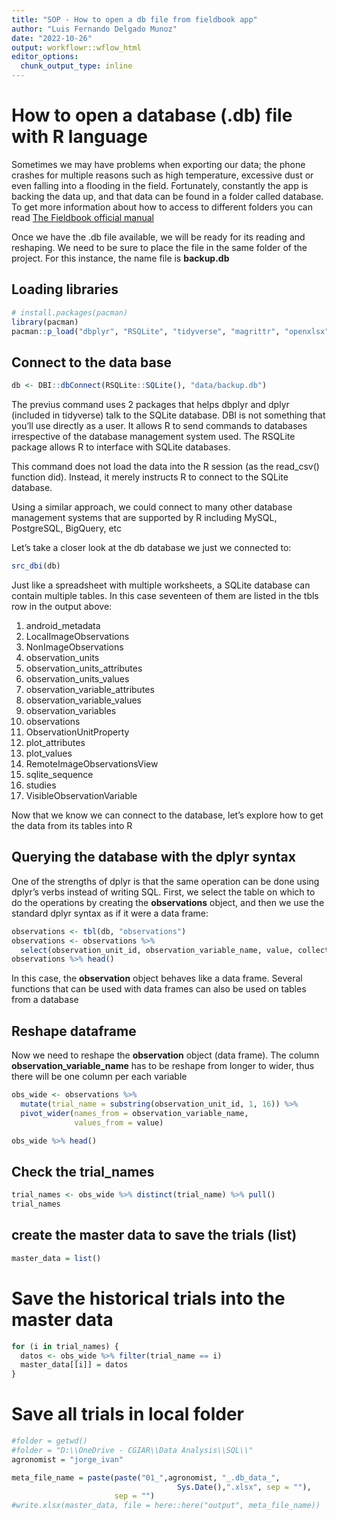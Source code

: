 ```yaml
---
title: "SOP - How to open a db file from fieldbook app"
author: "Luis Fernando Delgado Munoz"
date: "2022-10-26"
output: workflowr::wflow_html
editor_options:
  chunk_output_type: inline
---
```


# How to open a database (.db) file with R language  

Sometimes we may have problems when exporting our data; the phone crashes for multiple reasons such as high temperature, excessive dust or even falling into a flooding in the field. Fortunately, constantly the app is backing the data up, and that data can be found in a folder called database. To get more information about how to access to different folders you can read [The Fieldbook official manual](https://excellenceinbreeding.org/sites/default/files/manual/field_book_manual_v3.pdf)


Once we have the .db file available, we will be ready for its reading and reshaping. We need to be sure to place the file in the same folder of the project. For this instance, the name file is **backup.db** 

## Loading libraries

```r
# install.packages(pacman)
library(pacman)
pacman::p_load("dbplyr", "RSQLite", "tidyverse", "magrittr", "openxlsx")
```

## Connect to the data base 

```r
db <- DBI::dbConnect(RSQLite::SQLite(), "data/backup.db")
```

The previus command uses 2 packages that helps dbplyr and dplyr (included in tidyverse) talk to the SQLite database. DBI is not something that you’ll use directly as a user. It allows R to send commands to databases irrespective of the database management system used. The RSQLite package allows R to interface with SQLite databases.

This command does not load the data into the R session (as the read_csv() function did). Instead, it merely instructs R to connect to the SQLite database.

Using a similar approach, we could connect to many other database management systems that are supported by R including MySQL, PostgreSQL, BigQuery, etc

Let’s take a closer look at the db database we just we connected to:

```r
src_dbi(db)
```

Just like a spreadsheet with multiple worksheets, a SQLite database can contain multiple tables. In this case seventeen of them are listed in the tbls row in the output above:

1. android_metadata 
2. LocalImageObservations 
3. NonImageObservations
4. observation_units 
5. observation_units_attributes
6. observation_units_values  
7. observation_variable_attributes
8. observation_variable_values 
9. observation_variables 
10. observations
11. ObservationUnitProperty 
12. plot_attributes 
13. plot_values
14. RemoteImageObservationsView 
15. sqlite_sequence 
16. studies
17. VisibleObservationVariable

Now that we know we can connect to the database, let’s explore how to get the data from its tables into R

## Querying the database with the dplyr syntax

One of the strengths of dplyr is that the same operation can be done using dplyr’s verbs instead of writing SQL. First, we select the table on which to do the operations by creating the **observations** object, and then we use the standard dplyr syntax as if it were a data frame:

```r
observations <- tbl(db, "observations") 
observations <- observations %>% 
  select(observation_unit_id, observation_variable_name, value, collector)
observations %>% head()
```

In this case, the **observation** object behaves like a data frame. Several functions that can be used with data frames can also be used on tables from a database

## Reshape dataframe

Now we need to reshape the **observation** object (data frame). The column 
**observation_variable_name** has to be reshape from longer to wider, thus there will be one column per each variable

```r
obs_wide <- observations %>% 
  mutate(trial_name = substring(observation_unit_id, 1, 16)) %>% 
  pivot_wider(names_from = observation_variable_name, 
              values_from = value) 

obs_wide %>% head()
```

## Check the trial_names 

```r
trial_names <- obs_wide %>% distinct(trial_name) %>% pull()
trial_names
```

## create the master data to save the trials (list)

```r
master_data = list()
```

# Save the historical trials into the master data

```r
for (i in trial_names) {
  datos <- obs_wide %>% filter(trial_name == i)
  master_data[[i]] = datos
}
```


# Save all trials in local folder

```r
#folder = getwd()
#folder = "D:\\OneDrive - CGIAR\\Data Analysis\\SQL\\"
agronomist = "jorge_ivan"

meta_file_name = paste(paste("01_",agronomist, "_.db_data_",
                                     Sys.Date(),".xlsx", sep = ""),
                       sep = "")
#write.xlsx(master_data, file = here::here("output", meta_file_name))
```

